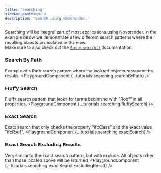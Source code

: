 ---
title: 'Searching'
sidebar_position: 4
description: 'Search using Novorender.'
---


Searching will be integral part of most applications using Novorender.
In the example below we demonstrate a few different search patterns where the resulting objects are isolated in the view.  
Make sure to also check out the <code>[Scene.search()](/docs/webgl-api/interfaces/NovoRender.Scene#search)</code> documentation.

### Search By Path
Example of a Path search pattern where the isolated objects represent the results.
<PlaygroundComponent {...tutorials.searching.searchByPath} />
<br />

### Fluffy Search
Fluffy search pattern that looks for terms beginning with "Roof" in all properties.
<PlaygroundComponent {...tutorials.searching.fluffySearch} />
<br />

### Exact Search
Exact search that only checks the property "ifcClass" and the exact value "ifcRoof".
<PlaygroundComponent {...tutorials.searching.exactSearch} />
<br />

### Exact Search Excluding Results
Very similar to the Exact search pattern, but with exclude. All objects other than those located above will be returned.
<PlaygroundComponent {...tutorials.searching.exactSearchExcludingResult} />
